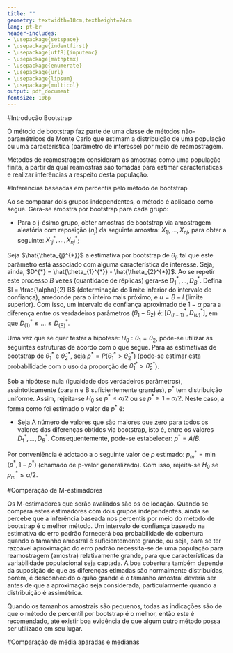 ```yaml
---
title: ""
geometry: textwidth=18cm,textheight=24cm
lang: pt-br
header-includes:
- \usepackage{setspace}
- \usepackage{indentfirst}
- \usepackage[utf8]{inputenc}
- \usepackage{mathptmx}
- \usepackage{enumerate}
- \usepackage{url} 
- \usepackage{lipsum}
- \usepackage{multicol}
output: pdf_document
fontsize: 10bp
---
```



\begin{titlepage}
\begin{center}
\thispagestyle{empty}
\begin{figure}[!htb]
\begin{center}
\begin{minipage}[b]{0.5\linewidth}
\begin{center}
\end{center}
\end{minipage}
\begin{minipage}[b]{0.7\linewidth}
\begin{center}
\vspace*{1cm}
 {\large \bf Universidade Estadual de Campinas\\[5pt]
Instituto de Matemática, Estatística e Computação Cientifica\\[3pt]
Departamento de Estatística}
\end{center}
\end{minipage}
\end{center}
\end{figure}
\vspace*{\stretch{1}}
\begin{center}
\vspace*{5cm}
{\huge \bf Relatório \\[7pt]
}
\end{center}
\vspace*{\stretch{1}}
\begin{center}
\vspace*{4cm}
{\Large \bf Hugo Calegari  RA:155738 \\
Leonardo Uchoa Pedreira RA:156231\break
}\\[3pt]
{\large \bf Professor: Verônica}\\[5pt]
\end{center}
\vspace*{\stretch{1}}
\centerline{\bf Campinas-SP, 29 de Junho de 2017}
\vspace*{\stretch{1}}
\end{center}
\end{titlepage}

\onehalfspacing
\newpage

#Introdução Bootstrap

O método de bootstrap faz parte de uma classe de métodos não-paramétricos de Monte Carlo que estimam a distribuição de uma população ou uma característica (parâmetro de interesse) por meio de reamostragem.

Métodos de reamostragem consideram as amostras como uma população finita, a partir da qual reamostras são tomadas para estimar características e realizar inferências a respeito desta população. 

#Inferências baseadas em percentis pelo método de bootstrap

Ao se comparar dois grupos independentes, o método é aplicado como segue. Gera-se amostra por bootstrap para cada grupo:

- Para o j-ésimo grupo, obter amostras de bootstrap via amostragem aleatória com reposição ($n_{j}$) da seguinte amostra: $X_{1j}, \dots, X_{nj}$, para obter a seguinte: $X_{1j}^{*}, \dots, X_{nj}^{*}$;

Seja $\hat{\theta_{j}^{*}}$ a estimativa por bootstrap de $\theta_{j}$, tal que este parâmetro está associado com alguma característica de interesse. Seja, ainda, $D^{*} = \hat{\theta_{1}^{*}} - \hat{\theta_{2}^{*}}$. Ao se repetir este processo $B$ vezes (quantidade de réplicas) gera-se $D_{1}^{*}, \dots,  D_{B}^{*}$. Defina $l = \frac{\alpha}{2} B$ (determinação do limite inferior do intervalo de confiança), arredonde para o inteiro mais próximo, e $u = B - l$ (limite superior). Com isso, um intervalo de confiança aproximado de $1- \alpha$ para a diferença entre os verdadeiros parâmetros ($\theta_{1} - \theta_{2}$) é: $[D_{(l+1)}^{*}, D_{(u)}^{*}]$, em que $D_{(1)}^{*} \le \dots \le D_{(B)}^{*}$.


Uma vez que se quer testar a hipótese: $H_{0}: \theta_{1} = \theta_{2}$, pode-se utilizar as seguintes estruturas de acordo com o que segue. Para as estimativas de bootstrap de $\hat{\theta}^{*}_{1}$ e $\hat{\theta}^{*}_{2}$, seja $p^{*} = P(\hat{\theta}^{*}_{1} >  \hat{\theta}^{*}_{2})$ (pode-se estimar esta probabilidade com o uso da proporção de $\hat{\theta}^{*}_{1} >  \hat{\theta}^{*}_{2}$).

Sob a hipótese nula (igualdade dos verdadeiros parâmetros), assintoticamente (para n e B suficientemente grandes), $p^{*}$ tem distribuição uniforme. Assim, rejeita-se $H_{0}$ se $p^{*} \le \alpha/2$ ou se $p^{*} \ge 1 - \alpha/2$. Neste caso, a forma como foi estimado o valor de $p^{*}$ é: 

- Seja A  número de valores que são maiores que zero para todos os valores das diferenças obtidos via bootstrap, isto é, entre os valores $D_{1}^{*}, \dots,  D_{B}^{*}$. Consequentemente, pode-se estabelecer: $p^{*} = A/B$.

Por conveniência é adotado a o seguinte valor de $p$ estimado: $p_{m}^{*} = \min(p^{*}, 1-p^{*})$ (chamado de p-valor generalizado). Com isso, rejeita-se $H_{0}$ se $p_{m}^{*} \le \alpha/2$.


#Comparação de M-estimadores

Os M-estimadores que serão avaliados são os de locação. Quando se compara estes estimadores com dois grupos independentes, ainda se percebe que a inferência baseada nos percentis por meio do método de bootstrap é o melhor método. Um intervalo de confiança baseado na estimativa do erro padrão fornecerá boa probabilidade de cobertura quando o tamanho amostral é suficientemente grande, ou seja, para se ter razoável aproximação do erro padrão necessita-se de uma população para reamostragem (amostra) relativamente grande, para que características da variabilidade populacional seja captada. A boa cobertura também depende da suposição de que as diferenças etimadas são normalmente distribuídas, porém, é desconhecido o quão grande é o tamanho amostral deveria ser antes de que a aproximação seja considerada, particularmente quando a distribuição é assimétrica.

Quando os tamanhos amostrais são pequenos, todas as indicações são de que o método de percentil por bootstrap é o melhor, então este é recomendado, até existir boa evidência de que algum outro método possa ser utilizado em seu lugar.


#Comparação de média aparadas e medianas